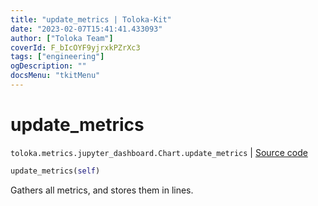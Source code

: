 ```yaml
---
title: "update_metrics | Toloka-Kit"
date: "2023-02-07T15:41:41.433093"
author: ["Toloka Team"]
coverId: F_bIcOYF9yjrxkPZrXc3
tags: ["engineering"]
ogDescription: ""
docsMenu: "tkitMenu"
---
```


# update_metrics
`toloka.metrics.jupyter_dashboard.Chart.update_metrics` | [Source code](https://github.com/Toloka/toloka-kit/blob/v1.1.3/src/metrics/jupyter_dashboard.py#L108)

```python
update_metrics(self)
```

Gathers all metrics, and stores them in lines.